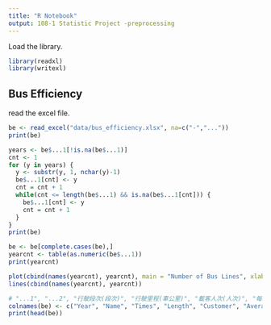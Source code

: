 ```yaml
---
title: "R Notebook"
output: 108-1 Statistic Project -preprocessing
---
```


Load the library.

```r
library(readxl)
library(writexl)
```

## Bus Efficiency

read the excel file.

```r
be <- read_excel("data/bus_efficiency.xlsx", na=c("-","..."))
print(be)
```

```r
years <- be$...1[!is.na(be$...1)]
cnt <- 1
for (y in years) {
  y <- substr(y, 1, nchar(y)-1)
  be$...1[cnt] <- y
  cnt = cnt + 1
  while(cnt <= length(be$...1) && is.na(be$...1[cnt])) {
    be$...1[cnt] <- y
    cnt = cnt + 1
  }
}
print(be)
```

```r
be <- be[complete.cases(be),]
yearcnt <- table(as.numeric(be$...1))
print(yearcnt)
```

```r
plot(cbind(names(yearcnt), yearcnt), main = "Number of Bus Lines", xlab = "year", ylab = "counts")
lines(cbind(names(yearcnt), yearcnt))
```

```r
# "...1", "...2", "行駛段次(段次)", "行駛里程(車公里)", "載客人次(人次)", "每段次平均載客(人次)", "客運收入(元)", "每車公里營收(元)"
colnames(be) <- c("Year", "Name", "Times", "Length", "Customer", "Average.Customer", "Profit", "Average.Profit")
print(head(be))
```




